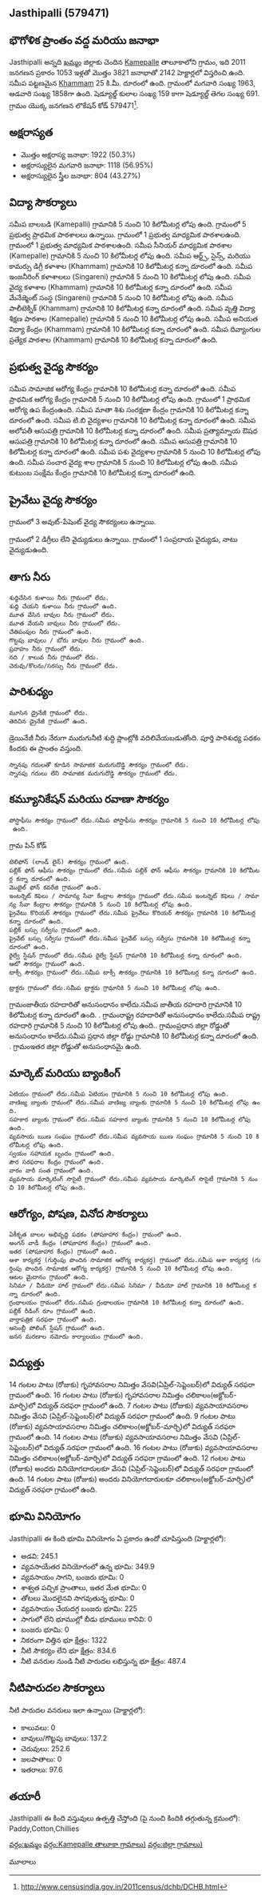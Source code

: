 {{Infobox settlement
| name=Jasthipalli
| native_name=
| native_name_lang=
| other_name=
| nickname=
| settlement_type=Village
| image_skyline=
| image_alt=
| image_caption=
| pushpin_map=India Telangana
| pushpin_label_position=right
| pushpin_map_alt=
| pushpin_map_caption=Location in Telangana, India
| latd=
| latm=
| lats=
| latNS=
| longd=
| longm=
| longs=
| longEW=
| coordinates_display=inline,title
| subdivision_type=[[ದೇಶ]]
| subdivision_name={{flag|India}}
| subdivision_type1=[[States and territories of India|State]]
| subdivision_name1=తెలoగాణ 
| subdivision_type2=[[List of districts of India|District]]
| subdivision_name2=ఖమ్మం
| subdivision_type3=Tahsil
| subdivision_name3=Kamepalle
| website=
| established_title=<!-- Established -->
| established_date=
| founder=
| named_for=
| government_type=
| governing_body=
| unit_pref=Metric=
| area_footnotes=
| area_rank=
| area_total_km2=21.42
| elevation_footnotes=
| elevation_m=
| population_total=3821
| population_as_of=2011
| population_rank=
| population_density_km2=178
| population_demonym=
| population_footnotes=
| demographics_type1=Languages
| demographics1_title1=Official
| demographics1_info1=[[Telugu language|Telugu]]
| timezone1=[[Indian Standard Time|IST]]
| utc_offset1==+5:30
| postal_code_type=[[Postal Index Number|PIN]]
| postal_code=507182
| area_code_type=Telephone code
| area_code=
| registration_plate=
| blank1_name_sec1=Nearest city
| blank1_info_sec1=[[Khammam]]
| blank2_name_sec1=[[Human sex ratio|Sex ratio]]
| blank2_info_sec1=946 [[male|♂]]/[[female|♀]]
| blank3_name_sec1=Literacy
| blank3_info_sec1=50.3%
| blank1_name_sec2=[[2011 Census of India|2011 census]] code
| blank1_info_sec2=579471
| footnotes=
}}

== Jasthipalli (579471) ==

== భౌగోళిక ప్రాంతం వద్ద మరియు జనాభా ==

Jasthipalli అన్నది [[ఖమ్మం]] జిల్లాకు చెందిన [[Kamepalle]] తాలూకాలోని గ్రామం, ఇది 2011 జనగణన ప్రకారం 1053 ఇళ్లతో మొత్తం 3821 జనాభాతో 2142 హెక్టార్లలో విస్తరించి ఉంది. సమీప పట్టణమైన [[Khammam]] 25 కి.మీ. దూరంలో ఉంది. గ్రామంలో మగవారి సంఖ్య 1963, ఆడవారి సంఖ్య 1858గా ఉంది. షెడ్యూల్డ్ కులాల సంఖ్య 159 కాగా షెడ్యూల్డ్ తెగల సంఖ్య 691. గ్రామం యొక్క జనగణన లొకేషన్ కోడ్ 579471<ref>http://www.censusindia.gov.in/2011census/dchb/DCHB.html</ref>.


== అక్షరాస్యత ==  
* మొత్తం అక్షరాస్య జనాభా: 1922 (50.3%)
* అక్షరాస్యులైన మగవారి జనాభా: 1118 (56.95%)
* అక్షరాస్యులైన స్త్రీల జనాభా: 804 (43.27%)


== విద్యా సౌకర్యాలు ==  
సమీప బాలబడి (Kamepalli) గ్రామానికి 5 నుంచి 10 కిలోమీటర్ల లోపు ఉంది.
గ్రామంలో 5 ప్రభుత్వ ప్రాథమిక పాఠశాలలు ఉన్నాయి.
﻿గ్రామంలో 1 ప్రభుత్వ మాధ్యమిక పాఠశాలఉంది.
﻿గ్రామంలో 1 ప్రభుత్వ మాధ్యమిక పాఠశాలఉంది.
సమీప సీనియర్ మాధ్యమిక పాఠశాల (Kamepalle) గ్రామానికి 5 నుంచి 10 కిలోమీటర్ల లోపు ఉంది.
సమీప ఆర్ట్స్, సైన్స్, మరియు కామర్సు డిగ్రీ కళాశాల (Khammam) గ్రామానికి 10 కిలోమీటర్ల కన్నా దూరంలో ఉంది. 
సమీప ఇంజనీరింగ్ కళాశాలలు (Singareni) గ్రామానికి 5 నుంచి 10 కిలోమీటర్ల లోపు ఉంది.
సమీప వైద్య కళాశాల (Khammam) గ్రామానికి 10 కిలోమీటర్ల కన్నా దూరంలో ఉంది. 
సమీప మేనేజ్మెంట్ సంస్థ (Singareni) గ్రామానికి 5 నుంచి 10 కిలోమీటర్ల లోపు ఉంది.
సమీప పాలీటెక్నిక్ (Khammam) గ్రామానికి 10 కిలోమీటర్ల కన్నా దూరంలో ఉంది. 
సమీప వృత్తి విద్యా శిక్షణ పాఠశాల (Kamepalle) గ్రామానికి 5 నుంచి 10 కిలోమీటర్ల లోపు ఉంది.
సమీప అనియత విద్యా కేంద్రం (Khammam) గ్రామానికి 10 కిలోమీటర్ల కన్నా దూరంలో ఉంది. 
సమీప దివ్యాంగుల ప్రత్యేక పాఠశాల (Khammam) గ్రామానికి 10 కిలోమీటర్ల కన్నా దూరంలో ఉంది. 



== ప్రభుత్వ వైద్య సౌకర్యం ==
సమీప సామాజిక ఆరోగ్య కేంద్రం గ్రామానికి 10 కిలోమీటర్ల కన్నా దూరంలో ఉంది. 
సమీప ప్రాథమిక ఆరోగ్య కేంద్రం గ్రామానికి 5 నుంచి 10 కిలోమీటర్ల లోపు ఉంది.
﻿గ్రామంలో 1 ప్రాథమిక ఆరోగ్య ఉప కేంద్రంఉంది.
సమీప మాతా శిశు సంరక్షణా కేంద్రం గ్రామానికి 10 కిలోమీటర్ల కన్నా దూరంలో ఉంది. 
సమీప టి.బి వైద్యశాల గ్రామానికి 10 కిలోమీటర్ల కన్నా దూరంలో ఉంది. 
సమీప అలోపతీ ఆసుపత్రి గ్రామానికి 10 కిలోమీటర్ల కన్నా దూరంలో ఉంది. 
సమీప ప్రత్యామ్నాయ ఔషధ ఆసుపత్రి గ్రామానికి 10 కిలోమీటర్ల కన్నా దూరంలో ఉంది. 
సమీప ఆసుపత్రి గ్రామానికి 10 కిలోమీటర్ల కన్నా దూరంలో ఉంది. 
సమీప పశు వైద్యశాల గ్రామానికి 5 నుంచి 10 కిలోమీటర్ల లోపు ఉంది.
సమీప సంచార వైద్య శాల గ్రామానికి 5 నుంచి 10 కిలోమీటర్ల లోపు ఉంది.
సమీప కుటుంబ సంక్షేమ కేంద్రం గ్రామానికి 10 కిలోమీటర్ల కన్నా దూరంలో ఉంది. 


== ప్రైవేటు వైద్య సౌకర్యం ==
గ్రామంలో 3 అవుట్-పేషెంట్ వైద్య సౌకర్యంలు ఉన్నాయి.




గ్రామంలో 2 డిగ్రీలు లేని వైద్యుడులు ఉన్నాయి.
﻿గ్రామంలో 1 సంప్రదాయ వైద్యుడు, నాటు వైద్యుడుఉంది.




== తాగు నీరు ==
 శుద్ధిచేసిన కుళాయి నీరు గ్రామంలో లేదు.
 శుద్ధి చేయని కుళాయి నీరు గ్రామంలో ఉంది.
 మూత వేసిన బావుల నీరు గ్రామంలో లేదు.
 మూత వేయని బావులు నీరు గ్రామంలో లేదు.
 చేతిపంపుల నీరు గ్రామంలో ఉంది.
 గొట్టపు బావులు / బోరు బావుల నీరు గ్రామంలో ఉంది.
 ప్రవాహం నీరు గ్రామంలో లేదు.
 నది / కాలువ నీరు గ్రామంలో లేదు.
 చెరువు/కొలను/సరస్సు నీరు గ్రామంలో లేదు.


== పారిశుధ్యం ==
 మూసిన డ్రైనేజీ గ్రామంలో లేదు.
 తెరిచిన డ్రైనేజీ గ్రామంలో ఉంది.
డ్రెయినేజీ నీరు నేరుగా మురుగునీటి శుద్ధి ప్లాంట్లోకి వదిలివేయబడుతోంది.
పూర్తి పారిశుధ్య పథకం కిందకు ఈ ప్రాంతం వస్తుంది.
 స్నానపు గదులతో కూడిన సామాజిక మరుగుదొడ్డి సౌకర్యం గ్రామంలో లేదు.
 స్నానపు గదులు లేని సామాజిక మరుగుదొడ్డి సౌకర్యం గ్రామంలో లేదు.


== కమ్యూనికేషన్ మరియు రవాణా సౌకర్యం ==
 పోస్టాఫీసు సౌకర్యం గ్రామంలో లేదు.సమీప పోస్టాఫీసు సౌకర్యం గ్రామానికి 5 నుంచి 10 కిలోమీటర్ల లోపు ఉంది.
గ్రామ పిన్ కోడ్
 టెలిఫోన్ (లాండ్ లైన్) సౌకర్యం గ్రామంలో ఉంది.
 పబ్లిక్ ఫోన్ ఆఫీసు సౌకర్యం గ్రామంలో లేదు.సమీప పబ్లిక్ ఫోన్ ఆఫీసు సౌకర్యం గ్రామానికి 10 కిలోమీటర్ల కన్నా దూరంలో ఉంది. 
 మొబైల్ ఫోన్ కవరేజి గ్రామంలో ఉంది.
 ఇంటర్నెట్ కెఫెలు / సామాన్య సేవా కేంద్రాల సౌకర్యం గ్రామంలో లేదు.సమీప ఇంటర్నెట్ కెఫెలు / సామాన్య సేవా కేంద్రాల సౌకర్యం గ్రామానికి 5 నుంచి 10 కిలోమీటర్ల లోపు ఉంది.
 ప్రైవేటు కొరియర్ సౌకర్యం గ్రామంలో లేదు.సమీప ప్రైవేటు కొరియర్ సౌకర్యం గ్రామానికి 10 కిలోమీటర్ల కన్నా దూరంలో ఉంది. 
 పబ్లిక్ బస్సు సర్వీసు గ్రామంలో ఉంది.
 ప్రైవేట్ బస్సు సర్వీసు గ్రామంలో లేదు.సమీప ప్రైవేట్ బస్సు సర్వీసు గ్రామానికి 10 కిలోమీటర్ల కన్నా దూరంలో ఉంది. 
 రైల్వే స్టేషన్ గ్రామంలో లేదు.సమీప రైల్వే స్టేషన్ గ్రామానికి 10 కిలోమీటర్ల కన్నా దూరంలో ఉంది. 
 ఆటో సౌకర్యం గ్రామంలో ఉంది.
 టాక్సీ సౌకర్యం గ్రామంలో లేదు.సమీప టాక్సీ సౌకర్యం గ్రామానికి 10 కిలోమీటర్ల కన్నా దూరంలో ఉంది. 
 ట్రాక్టరు గ్రామంలో లేదు.సమీప ట్రాక్టరు గ్రామానికి 5 నుంచి 10 కిలోమీటర్ల లోపు ఉంది.
గ్రామంజాతీయ రహదారితో అనుసంధానం కాలేదు.సమీప జాతీయ రహదారి గ్రామానికి 10 కిలోమీటర్ల కన్నా దూరంలో ఉంది. .
గ్రామంరాష్ట్ర రహదారితో అనుసంధానం కాలేదు.సమీప రాష్ట్ర రహదారి గ్రామానికి 5 నుంచి 10 కిలోమీటర్ల లోపు ఉంది..
గ్రామంప్రధాన జిల్లా రోడ్డుతో అనుసంధానం కాలేదు.సమీప ప్రధాన జిల్లా రోడ్డు గ్రామానికి 10 కిలోమీటర్ల కన్నా దూరంలో ఉంది. .
గ్రామంఇతర జిల్లా రోడ్డుతో అనుసంధానమై ఉంది.







== మార్కెట్ మరియు బ్యాంకింగ్ ==
 ఏటియం గ్రామంలో లేదు.సమీప ఏటియం గ్రామానికి 5 నుంచి 10 కిలోమీటర్ల లోపు ఉంది.
 వాణిజ్య బ్యాంకు గ్రామంలో లేదు.సమీప వాణిజ్య బ్యాంకు గ్రామానికి 5 నుంచి 10 కిలోమీటర్ల లోపు ఉంది.
 సహకార బ్యాంకు గ్రామంలో లేదు.సమీప సహకార బ్యాంకు గ్రామానికి 5 నుంచి 10 కిలోమీటర్ల లోపు ఉంది.
 వ్యవసాయ ఋణ సంఘం గ్రామంలో లేదు.సమీప వ్యవసాయ ఋణ సంఘం గ్రామానికి 5 నుంచి 10 కిలోమీటర్ల లోపు ఉంది.
 స్వయం సహాయక బృందం గ్రామంలో ఉంది.
 పౌర సరఫరాల కేంద్రం గ్రామంలో ఉంది.
 వారం వారీ సంత గ్రామంలో ఉంది.
 వ్యవసాయ మార్కెటింగ్ సొసైటీ గ్రామంలో లేదు.సమీప వ్యవసాయ మార్కెటింగ్ సొసైటీ గ్రామానికి 5 నుంచి 10 కిలోమీటర్ల లోపు ఉంది.


== ఆరోగ్యం, పోషణ, వినోద సౌకర్యాలు ==
 ఏకీకృత బాలల అభివృద్ధి పథకం (పోషకాహార కేంద్రం) గ్రామంలో ఉంది.
 అంగన్ వాడీ కేంద్రం (పోషకాహార కేంద్రం) గ్రామంలో ఉంది.
 ఇతర (పోషకాహార కేంద్రం) గ్రామంలో ఉంది.
 ఆశా కార్యకర్త (గుర్తింపు పొందిన సామాజిక ఆరోగ్య కార్యకర్త) గ్రామంలో లేదు.సమీప ఆశా కార్యకర్త (గుర్తింపు పొందిన సామాజిక ఆరోగ్య కార్యకర్త) గ్రామానికి 5 నుంచి 10 కిలోమీటర్ల లోపు ఉంది.
 ఆటల మైదానం గ్రామంలో ఉంది.
 సినిమా / వీడియో హాల్ గ్రామంలో లేదు.సమీప సినిమా / వీడియో హాల్ గ్రామానికి 10 కిలోమీటర్ల కన్నా దూరంలో ఉంది. 
 గ్రంథాలయం గ్రామంలో లేదు.సమీప గ్రంథాలయం గ్రామానికి 10 కిలోమీటర్ల కన్నా దూరంలో ఉంది. 
 పబ్లిక్ రీడింగ్ రూం గ్రామంలో ఉంది.
 వార్తాపత్రిక సరఫరా గ్రామంలో ఉంది.
 అసెంబ్లీ పోలింగ్ స్టేషన్ గ్రామంలో ఉంది.
 జనన మరణాల నమోదు కార్యాలయం గ్రామంలో ఉంది.


== విద్యుత్తు ==
14 గంటల పాటు (రోజుకు)  గృహావసరాల నిమిత్తం వేసవి(ఏప్రిల్-సెప్టెంబర్)లో విద్యుత్ సరఫరా గ్రామంలో ఉంది.
16 గంటల పాటు (రోజుకు)  గృహావసరాల నిమిత్తం చలికాలం(అక్టోబర్-మార్చి)లో విద్యుత్ సరఫరా గ్రామంలో ఉంది.
7 గంటల పాటు (రోజుకు) వ్యవసాయావసరాల నిమిత్తం వేసవి (ఏప్రిల్-సెప్టెంబర్)లో విద్యుత్ సరఫరా గ్రామంలో ఉంది.
9 గంటల పాటు (రోజుకు) వ్యవసాయావసరాల నిమిత్తం చలికాలం(అక్టోబర్-మార్చి)లో విద్యుత్ సరఫరా గ్రామంలో ఉంది.
14 గంటల పాటు (రోజుకు) వ్యవసాయావసరాల నిమిత్తం వేసవి (ఏప్రిల్-సెప్టెంబర్)లో విద్యుత్ సరఫరా గ్రామంలో ఉంది.
16 గంటల పాటు (రోజుకు) వ్యవసాయావసరాల నిమిత్తం చలికాలం(అక్టోబర్-మార్చి)లో విద్యుత్ సరఫరా గ్రామంలో ఉంది.
12 గంటల పాటు (రోజుకు) అందరు వినియోగదారులకూ వేసవి (ఏప్రిల్-సెప్టెంబర్)లో విద్యుత్ సరఫరా గ్రామంలో ఉంది.
14 గంటల పాటు (రోజుకు) అందరు వినియోగదారులకూ చలికాలం(అక్టోబర్-మార్చి)లో విద్యుత్ సరఫరా గ్రామంలో ఉంది.


== భూమి వినియోగం ==
Jasthipalli ఈ కింది భూమి వినియోగం ఏ ప్రకారం ఉందో చూపిస్తుంది (హెక్టార్లలో):
* అడవి: 245.1
* వ్యవసాయేతర వినియోగంలో ఉన్న భూమి: 349.9
* వ్యవసాయం సాగని, బంజరు భూమి: 0
* శాశ్వత పచ్చిక ప్రాంతాలు, ఇతర మేత భూమి: 0
* తోటలు మొదలైనవి సాగవుతున్న భూమి: 0
* వ్యవసాయం చేయదగ్గ బంజరు భూమి: 225
* సాగులో లేని భూముల్లో బీడు భూములు కానివి: 0
* బంజరు భూమి: 0
* నికరంగా విత్తిన భూ క్షేత్రం: 1322
* నీటి సౌకర్యం లేని భూ క్షేత్రం: 834.6
* నీటి వనరుల నుండి నీటి పారుదల లభిస్తున్న భూ క్షేత్రం: 487.4


== నీటిపారుదల సౌకర్యాలు ==
నీటి పారుదల వనరులు ఇలా ఉన్నాయి (హెక్టార్లలో):
* కాలువలు: 0
* బావులు/గొట్టపు బావులు: 137.2
* చెరువులు: 252.6
* జలపాతాలు: 0
* ఇతరాలు: 97.6


== తయారీ ==
Jasthipalli ఈ కింది వస్తువులు ఉత్పత్తి చేస్తోంది  (పై నుంచి కిందికి తగ్గుతున్న క్రమంలో): Paddy,Cotton,Chillies


[[వర్గం:ఖమ్మం]]
[[వర్గం:Kamepalle తాలూకా గ్రామాలు)]]
[[వర్గం:జిల్లా గ్రామాలు)]]


మూలాలు
{{మూలాలజాబితా}}


